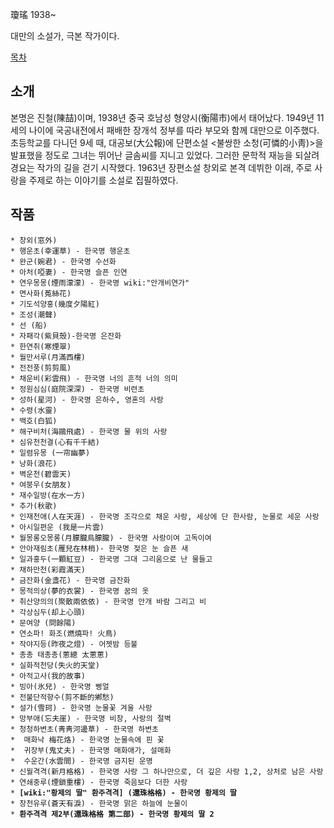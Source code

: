 瓊瑤
1938~ 

대만의 소설가, 극본 작가이다. 

[[목차]]

== 소개 ==
본명은 진철(陳喆)이며, 1938년 중국 호남성 형양시(衡陽市)에서 태어났다. 1949년 11세의 나이에 국공내전에서 패배한 장개석 정부를 따라 부모와 함께 대만으로 이주했다.
초등학교를 다니던 9세 때, 대공보(大公報)에 단편소설 <불쌍한 소청(可憐的小靑)>을 발표했을 정도로 그녀는 뛰어난 글솜씨를 지니고 있었다. 그러한 문학적 재능을 되살려 경요는 작가의 길을 걷기 시작했다.
1963년 장편소설 창외로 본격 데뷔한 이래, 주로 사랑을 주제로 하는 이야기를 소설로 집필하였다.





== 작품 ==
 * 창외(窓外)
 * 행운초(幸運草) - 한국명 행운초
 * 완군(婉君) - 한국명 수선화 
 * 아처(啞妻) - 한국명 슬픈 인연 
 * 연우몽몽(煙雨濛濛) - 한국명 wiki:"안개비연가" 
 * 면사화(菟絲花)
 * 기도석양홍(幾度夕陽紅)
 * 조성(潮聲)
 * 선 (船)
 * 자패각(紫貝殼)-한국명 은잔화
 * 한연취(寒煙翠)
 * 월만서루(月滿西樓)
 * 전전풍(剪剪風)
 * 채운비(彩雲飛) - 한국명 너의 흔적 너의 의미 
 * 정원심심(庭院深深) - 한국명 비련초 
 * 성하(星河) - 한국명 은하수, 영혼의 사랑
 * 수령(水靈)
 * 백호(白狐)
 * 해구비처(海鷗飛處) - 한국명 물 위의 사랑 
 * 심유천천결(心有千千結)
 * 일렴유몽 (一帘幽夢) 
 * 낭화(浪花)
 * 벽운천(碧雲天)
 * 여붕우(女朋友)
 * 재수일방(在水一方)
 * 추가(秋歌)
 * 인재천애(人在天涯) - 한국명 조각으로 채운 사랑, 세상에 단 한사람, 눈물로 세운 사랑
 * 아시일편운 (我是一片雲)
 * 월몽롱오몽롱(月朦朧烏朦朧) - 한국명 사랑이여 고독이여
 * 안아재림초(雁兒在林梢)- 한국명 젖은 눈 슬픈 새
 * 일과홍두(一顆紅豆) - 한국명 그대 그리움으로 난 물들고
 * 채하만천(彩霞滿天) 
 * 금잔화(金盞花) - 한국명 금잔화  
 * 몽적의상(夢的衣裳) - 한국명 꿈의 옷
 * 취산양의의(聚散兩依依) - 한국명 안개 바람 그리고 비
 * 각상심두(却上心頭)
 * 문여양 (問餘陽)
 * 연소파! 화조(燃燒파! 火鳥)
 * 작야지등(昨夜之燈) - 어젯밤 등불
 * 총총 태총총(蔥總 太蔥蔥)
 * 실화적천당(失火的天堂) 
 * 아적고사(我的故事)
 * 빙아(氷兒) - 한국명 삥얼 
 * 전불단적향수(剪不斷的鄕愁)
 * 설가(雪珂) - 한국명 눈물꽃 겨울 사랑 
 * 망부애(忘夫崖) - 한국명 비창, 사랑의 절벽 
 * 청청하변초(靑靑河邊草) - 한국명 하변초 
 *  매화낙 梅花烙) - 한국명 눈물속에 핀 꽃 
 *  귀장부(鬼丈夫) - 한국명 매화애가, 설매화
 *  수운간(水雲間) - 한국명 금지된 운명
 * 신월격격(新月格格) - 한국명 사랑 그 하나만으로, 더 깊은 사랑 1,2, 상처로 남은 사랑
 * 연쇄중루(煙鎖重樓) - 한국명 죽음보다 더한 사랑 
 * '''[wiki:"황제의 딸" 환주격격] (還珠格格) - 한국명 황제의 딸''' 
 * 창천유루(蒼天有淚) - 한국명 맑은 하늘에 눈물이
 * '''환주격격 제2부(還珠格格 第二部) - 한국명 황제의 딸 2'''
